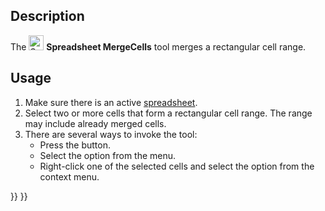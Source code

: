 <languages/>
<translate>

<!--T:6-->
{{Docnav
|[[Spreadsheet_Export|Export]]
|[[Spreadsheet_SplitCell|SplitCell]]
|[[Spreadsheet_Workbench|Spreadsheet]]
|IconL=Spreadsheet_Export.svg
|IconR=Spreadsheet_SplitCell.svg
|IconC=Workbench_Spreadsheet.svg
}}

<!--T:1-->
{{GuiCommand
|Name=Spreadsheet MergeCells
|MenuLocation=Spreadsheet → Merge Cells
|Workbenches=[[Spreadsheet_Workbench|Spreadsheet]]
|Version=0.17
}}

==Description== <!--T:2-->

<!--T:3-->
The [[File:Spreadsheet_MergeCells.svg|24px]] '''Spreadsheet MergeCells''' tool merges a rectangular cell range.

==Usage== <!--T:4-->

<!--T:5-->
# Make sure there is an active [[Spreadsheet_CreateSheet|spreadsheet]].
# Select two or more cells that form a rectangular cell range. The range may include already merged cells.
# There are several ways to invoke the tool:
#* Press the {{Button|[[File:Spreadsheet_MergeCells.svg|16px]] [[Spreadsheet_MergeCells|Merge Cells]]}} button.
#* Select the {{MenuCommand|Spreadsheet → [[File:Spreadsheet_MergeCells.svg|16px]] Merge Cells}} option from the menu.
#* Right-click one of the selected cells and select the {{MenuCommand|[[File:Spreadsheet_MergeCells.svg|16px]] Merge Cells}} option from the context menu.


<!--T:7-->
{{Docnav
|[[Spreadsheet_Export|Export]]
|[[Spreadsheet_SplitCell|SplitCell]]
|[[Spreadsheet_Workbench|Spreadsheet]]
|IconL=Spreadsheet_Export.svg
|IconR=Spreadsheet_SplitCell.svg
|IconC=Workbench_Spreadsheet.svg
}}

</translate>
{{Spreadsheet_Tools_navi{{#translation:}}}}
{{Userdocnavi{{#translation:}}}}